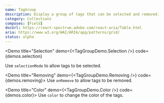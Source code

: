 ```yaml
---
name: TagGroup
description: Display a group of tags that can be selected and removed.
category: Collections
composes: [Field]
docUrl: https://react-spectrum.adobe.com/react-aria/Table.html
aria: https://www.w3.org/WAI/ARIA/apg/patterns/grid/
status: alpha
---
```


<Demo
  title="Selection"
  demo={<TagGroupDemo.Selection />}
  code={demos.selection}
>
  Use `selectionMode` to allow tags to be selected.
</Demo>

<Demo title="Removing" demo={<TagGroupDemo.Removing />} code={demos.removing}>
  Use `onRemove` to allow tags to be removed.
</Demo>

<Demo title="Color" demo={<TagGroupDemo.Color />} code={demos.color}>
  Use `color` to change the color of the tags.
</Demo>
